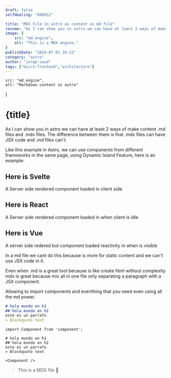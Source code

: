 ```yaml
---
draft: false
selfHealing: "000012"

title: "MDX File in astro as content vs md file"
resume: "As I can show you in astro we can have at least 2 ways of make content .md files and .mdx files. The difference between them is that .mdx files can have JSX code and .md files can't."
image: {
    src: "md_engine",
    alt: "This is a MDX engine."
}
publishDate: "2024-07-01 16:22"
category: "astro"
author: "jorge-saud"
tags: ["micro-frontend","architecture"]
---
```

    src: "md_engine",
    alt: "Markdown content in astro"
}

# {title}
As I can show you in astro we can have at least 2 ways of make content .md files and .mdx files. The difference between them is that .mdx files can have JSX code and .md files can't.

Like this example in Astro, we can use components from different frameworks in the same page, using Dynamic Island Feature, here is an example:

## Here is Svelte
A Server side rendered component loaded in client side

<ButtonSvelte client:load></ButtonSvelte>

## Here is React 
A Server side rendered component loaded in when client is idle

<ButtonReact client:idle title="Increment Count React" />

<div class="h-screen"></div>

## Here is Vue 
A server side redered but component loaded reactivity in when is visible

<ButtonVue client:visible />


In a md file we cant do this because is more for static content and we can't use JSX code in it. 

Even when .md is a great tool because is like create html without complexity mdx is great because mix all in one file only separating a paragraph with a JSX component.

Allowing to import components and everithing that you need even using all the md power.

```md
# hola mundo en h1
## hola mundo en h2
este es un parrafo
> Blockquote text
```


```mdx
import Component from 'component';

# hola mundo en h1
## hola mundo en h2
este es un parrafo
> Blockquote text

<Component />
```
> This is a MDX file 💌
